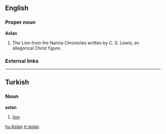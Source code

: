 ==English==

===Proper noun===
'''Aslan'''

#The Lion from the Narnia Chronicles written by C. S. Lewis; an allegorical Christ figure.

===External links===
{{pedialite}}

----
==Turkish==
===Noun===
'''aslan'''

# [[lion]]

[[hu:Aslan]]
[[tr:aslan]]